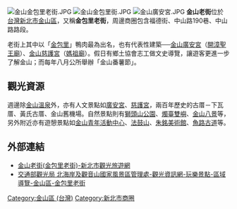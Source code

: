 [[File:金山金包里老街.JPG|thumb]]
[[File:金山金包里街.JPG|thumb]]
[[File:金山廣安宮.JPG|thumb]]
'''金山老街'''位於[[台灣|台灣]][[新北市|新北市]][[金山區_(台灣)|金山區]]，又稱'''金包里老街'''，周邊商圈包含福德街、中山路190巷、中山路路段。

老街上其中以「[[金包里|金包里]]」鴨肉最為出名，也有代表性建築──[[金山廣安宮|金山廣安宮]]（[[開漳聖王|開漳聖王廟]]）、[[金山慈護宮|金山慈護宮]]（[[媽祖廟|媽祖廟]]）。假日有鄉土協會志工做文史導覽，讓遊客更進一步了解金山；而每年八月公所舉辦「金山番薯節」。

==觀光資源==
週邊除[[金山溫泉|金山溫泉]]外，亦有人文景點如[[金山廣安宮|廣安宮]]、[[慈護宮|慈護宮]]，兩百年歷史的古厝－下瓦厝、黃氏古厝、金山舊機場。自然景點則有[[獅頭山公園|獅頭山公園]]、[[燭臺雙嶼|燭臺雙嶼]]、[[金山八景|金山八景]]等，另外附近亦有遊憩景點如[[金山青年活動中心|金山青年活動中心]]、[[法鼓山|法鼓山]]、[[朱銘美術館|朱銘美術館]]、[[魚路古道|魚路古道]]等。

==外部連結==
*[https://tour.ntpc.gov.tw/zh-tw/Attraction/Detail?wnd_id=60&id=109769 金山老街(金包里老街)-新北市觀光旅遊網] {{Wayback|url=https://tour.ntpc.gov.tw/zh-tw/Attraction/Detail?wnd_id=60&id=109769 |date=20210303032113 }}
*[https://www.northguan-nsa.gov.tw/user/Article.aspx?Lang=1&SNo=04002746 交通部觀光局 北海岸及觀音山國家風景區管理處-觀光資訊網-玩樂景點-區域導覽-金山區-金包里老街] {{Wayback|url=https://www.northguan-nsa.gov.tw/user/Article.aspx?Lang=1&SNo=04002746 |date=20210501120447 }}

{{台灣小作品}}
{{台灣老街}}
{{新北市商圈}}
[[Category:金山區_(台灣)|Category:金山區 (台灣)]]
[[Category:新北市商圈|Category:新北市商圈]]